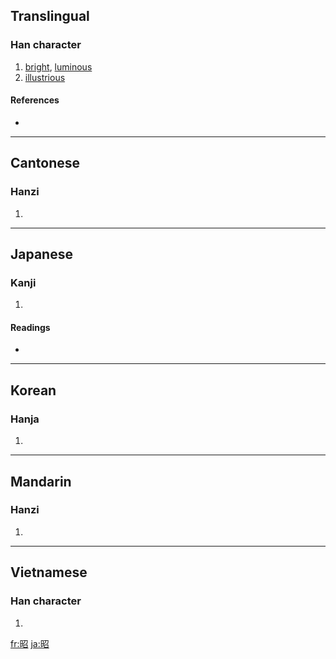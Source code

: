 ==Translingual==

===Han character===
{{Han char|rn=72|rad=日|as=05|sn=9|four=6706<sub>2</sub>|canj=日尸竹口 (ASHR)|ids=⿰[[日]][[召]]}}

# [[bright]], [[luminous]]
# [[illustrious]]

====References====
* {{Han ref|kx=0493.220|dkj=13855|dj=0858.020|hdz=21504.090|uh=662D|ud=26157|bh=AC4C|bd=44108}}

----

==Cantonese==

===Hanzi===
{{yue-hanzi|jyut=|y=chiu1}}

# {{defn|Cantonese|sort=日05}}

----

==Japanese==

===Kanji===
{{ja-kanji|grade=3|rs=日05}}

# {{defn|Japanese}}

====Readings====
* {{ja-readings|on=[[しょう]] (shō)|kun=[[あきらか]] (akiraka)}}

----

==Korean==

===Hanja===
{{ko-hanja|hangeul=[[소]], [[조]]|eumhun=|rv=so, jo|mr=so, cho|y=so, co}}

# {{defn|Korean|sort=日05}}

----

==Mandarin==

===Hanzi===
{{cmn-hanzi|pin=[[xià]] ([[xia4]]), [[zhāo]] ([[zhao1]])|wg=hsia<sup>4</sup>, chao<sup>1</sup>}}

# {{defn|Mandarin|sort=日05}}

----

==Vietnamese==

===Han character===
{{vi-hantu|[[chiêu]], [[chiu]]|rs=日05}}

# {{defn|Vietnamese|sort=日05}}

[[fr:昭]]
[[ja:昭]]
